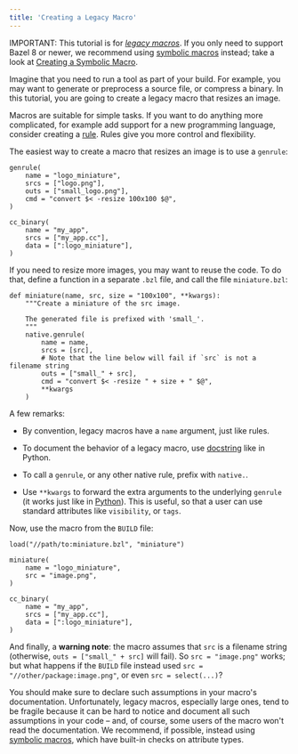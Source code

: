 ```yaml
---
title: 'Creating a Legacy Macro'
---
```


IMPORTANT: This tutorial is for [*legacy macros*](/extending/legacy-macros). If
you only need to support Bazel 8 or newer, we recommend using [symbolic
macros](/extending/macros) instead; take a look at [Creating a Symbolic
Macro](macro-tutorial).

Imagine that you need to run a tool as part of your build. For example, you
may want to generate or preprocess a source file, or compress a binary. In this
tutorial, you are going to create a legacy macro that resizes an image.

Macros are suitable for simple tasks. If you want to do anything more
complicated, for example add support for a new programming language, consider
creating a [rule](/extending/rules). Rules give you more control and flexibility.

The easiest way to create a macro that resizes an image is to use a `genrule`:

```starlark
genrule(
    name = "logo_miniature",
    srcs = ["logo.png"],
    outs = ["small_logo.png"],
    cmd = "convert $< -resize 100x100 $@",
)

cc_binary(
    name = "my_app",
    srcs = ["my_app.cc"],
    data = [":logo_miniature"],
)
```

If you need to resize more images, you may want to reuse the code. To do that,
define a function in a separate `.bzl` file, and call the file `miniature.bzl`:

```starlark
def miniature(name, src, size = "100x100", **kwargs):
    """Create a miniature of the src image.

    The generated file is prefixed with 'small_'.
    """
    native.genrule(
        name = name,
        srcs = [src],
        # Note that the line below will fail if `src` is not a filename string
        outs = ["small_" + src],
        cmd = "convert $< -resize " + size + " $@",
        **kwargs
    )
```

A few remarks:

  * By convention, legacy macros have a `name` argument, just like rules.

  * To document the behavior of a legacy macro, use
    [docstring](https://www.python.org/dev/peps/pep-0257/) like in Python.

  * To call a `genrule`, or any other native rule, prefix with `native.`.

  * Use `**kwargs` to forward the extra arguments to the underlying `genrule`
    (it works just like in
    [Python](https://docs.python.org/3/tutorial/controlflow.html#keyword-arguments)).
    This is useful, so that a user can use standard attributes like
    `visibility`, or `tags`.

Now, use the macro from the `BUILD` file:

```starlark
load("//path/to:miniature.bzl", "miniature")

miniature(
    name = "logo_miniature",
    src = "image.png",
)

cc_binary(
    name = "my_app",
    srcs = ["my_app.cc"],
    data = [":logo_miniature"],
)
```

And finally, a **warning note**: the macro assumes that `src` is a filename
string (otherwise, `outs = ["small_" + src]` will fail). So `src = "image.png"`
works; but what happens if the `BUILD` file instead used `src =
"//other/package:image.png"`, or even `src = select(...)`?

You should make sure to declare such assumptions in your macro's documentation.
Unfortunately, legacy macros, especially large ones, tend to be fragile because
it can be hard to notice and document all such assumptions in your code – and,
of course, some users of the macro won't read the documentation. We recommend,
if possible, instead using [symbolic macros](/extending/macros), which have
built\-in checks on attribute types.
